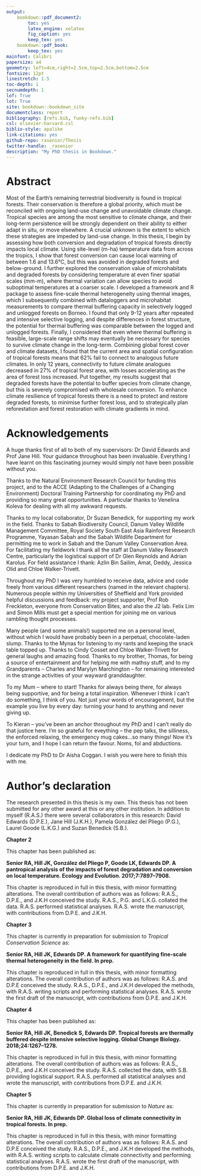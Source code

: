 ```yaml
---
output:
    bookdown::pdf_document2:
        toc: yes
        latex_engine: xelatex
        fig_caption: yes
        keep_tex: yes
    bookdown::pdf_book:
        keep_tex: yes
mainfont: Calibri
papersize: a4
geometry: left=4cm,right=2.5cm,top=2.5cm,bottom=2.5cm
fontsize: 12pt
linestretch: 1.5
toc-depth: 1
secnumdepth: 1
lof: True
lot: True
site: bookdown::bookdown_site
documentclass: report
bibliography: [refs.bib, funky-refs.bib]
csl: elsevier-harvard.csl
biblio-style: apalike
link-citations: yes
github-repo: rasenior/Thesis
twitter-handle: _rasenior
description: "My PhD thesis in Bookdown."
---
```


# Abstract {-}

Most of the Earth's remaining terrestrial biodiversity is found in tropical forests. Their conservation is therefore a global priority, which must be reconciled with ongoing land-use change and unavoidable climate change. Tropical species are among the most sensitive to climate change, and their long-term persistence will be strongly dependent on their ability to either adapt in situ, or move elsewhere. A crucial unknown is the extent to which these strategies are impeded by land-use change. In this thesis, I begin by assessing how both conversion and degradation of tropical forests directly impacts local climate. Using site-level (m-ha) temperature data from across the tropics, I show that forest conversion can cause local warming of between 1.6 and 13.6&deg;C, but this was avoided in degraded forests and below-ground. I further explored the conservation value of microhabitats and degraded forests by considering temperature at even finer spatial scales (mm-m), where thermal variation can allow species to avoid suboptimal temperatures at a coarser scale. I developed a framework and R package to assess fine-scale thermal heterogeneity using thermal images, which I subsequently combined with dataloggers and microhabitat measurements to compare thermal buffering capacity in selectively logged and unlogged forests on Borneo. I found that only 9-12 years after repeated and intensive selective logging, and despite differences in forest structure, the potential for thermal buffering was comparable between the logged and unlogged forests. Finally, I considered that even where thermal buffering is feasible, large-scale range shifts may eventually be necessary for species to survive climate change in the long-term. Combining global forest cover and climate datasets, I found that the current area and spatial configuration of tropical forests means that 62% fail to connect to analogous future climates. In only 12 years, connectivity to future climate analogues decreased in 27% of tropical forest area, with losses accelerating as the area of forest loss increased. Put together, my results suggest that degraded forests have the potential to buffer species from climate change, but this is severely compromised with wholesale conversion. To enhance climate resilience of tropical forests there is a need to protect and restore degraded forests, to minimise further forest loss, and to strategically plan reforestation and forest restoration with climate gradients in mind. 

\pagebreak

# Acknowledgements {-}

A huge thanks first of all to both of my supervisors: Dr David Edwards and Prof Jane Hill. Your guidance throughout has been invaluable. Everything I have learnt on this fascinating journey would simply not have been possible without you. 

Thanks to the Natural Environment Research Council for funding this project, and to the ACCE (Adapting to the Challenges of a Changing Environment) Doctoral Training Partnership for coordinating my PhD and providing so many great opportunities. A particular thanks to Venelina Koleva for dealing with all my awkward requests.

Thanks to my local collaborator, Dr Suzan Benedick, for supporting my work in the field. Thanks to Sabah Biodiversity Council, Danum Valley Wildlife Management Committee, Royal Society South East Asia Rainforest Research Programme, Yayasan Sabah and the Sabah Wildlife Department for permitting me to work in Sabah and the Danum Valley Conservation Area. For facilitating my fieldwork I thank all the staff at Danum Valley Research Centre, particularly the logistical support of Dr Glen Reynolds and Adrian Karolus. For field assistance I thank: Azlin Bin Sailim, Amat, Deddy, Jessica Olid and Chloe Walker-Trivett. 

Throughout my PhD I was very humbled to receive data, advice and code freely from various different researchers (named in the relevant chapters). Numerous people within my Universities of Sheffield and York provided helpful discussions and feedback: my project supporter, Prof Rob Freckleton, everyone from Conservation Bites, and also the J2 lab. Felix Lim and Simon Mills must get a special mention for joining me on various rambling thought processes.

Many people (and some animals!) supported me on a personal level, without which I would have probably been in a perpetual, chocolate-laden slump. Thanks to the Mynas for listening to my rants and keeping the snack table topped up. Thanks to Cindy Cosset and Chloe Walker-Trivett for general laughs and amazing food. Thanks to my brother, Thomas, for being a source of entertainment and for helping me with mathsy stuff, and to my Grandparents -- Charles and Marylyn Marchington -- for remaining interested in the strange activities of your wayward granddaughter. 

To my Mum -- where to start! Thanks for always being there, for always being supportive, and for being a total inspiration. Whenever I think I can't do something, I think of you. Not just your words of encouragement, but the example you live by every day: turning your hand to anything and never giving up.

To Kieran -- you've been an anchor throughout my PhD and I can't really do that justice here. I'm so grateful for eveything -- the pep talks, the silliness, the enforced relaxing, the emergency mug cakes...so many things! Now it's your turn, and I hope I can return the favour. Noms, fol and abductions.  

I dedicate my PhD to Dr Aisha Coggan. I wish you were here to finish this with me.

\begin{figure}[!htb]
\centering
\includegraphics[width=15cm]{pics/doggies.jpg}
\caption*{For unconditional love and understanding, and the best cuddles a human could ask for, I am grateful to my beautiful doggies: Ruby (left) and Teddy (right).}
\end{figure}

\pagebreak

# Author's declaration {-}

The research presented in this thesis is my own. This thesis has not been submitted for any other award at this or any other institution. In addition to myself (R.A.S.) there were several collaborators in this research: David Edwards (D.P.E.), Jane Hill (J.K.H.), Pamela González del Pliego (P.G.), Laurel Goode (L.K.G.) and Suzan Benedick (S.B.).

**Chapter 2**

This chapter has been published as:

**Senior RA, Hill JK, González del Pliego P, Goode LK, Edwards DP. A pantropical analysis of the impacts of forest degradation and conversion on local temperature. Ecology and Evolution. 2017;7:7897–7908.**

This chapter is reproduced in full in this thesis, with minor formatting alterations. The overall contribution of authors was as follows: R.A.S., D.P.E., and J.K.H conceived the study. R.A.S., P.G. and L.K.G. collated the data. R.A.S. performed statistical analyses. R.A.S. wrote the manuscript, with contributions from D.P.E. and J.K.H.

**Chapter 3**

This chapter is currently in preparation for submission to *Tropical Conservation Science* as:

**Senior RA, Hill JK, Edwards DP. A framework for quantifying fine-scale thermal heterogeneity in the field. In prep.**

This chapter is reproduced in full in this thesis, with minor formatting alterations. The overall contribution of authors was as follows: R.A.S. and D.P.E conceived the study. R.A.S., D.P.E., and J.K.H developed the methods, with R.A.S. writing scripts and performing statistical analyses. R.A.S. wrote the first draft of the manuscript, with contributions from D.P.E. and J.K.H.

**Chapter 4**

This chapter has been published as:

**Senior RA, Hill JK, Benedick S, Edwards DP. Tropical forests are thermally buffered despite intensive selective logging. Global Change Biology. 2018;24:1267–1278.**

This chapter is reproduced in full in this thesis, with minor formatting alterations. The overall contribution of authors was as follows: R.A.S., D.P.E., and J.K.H conceived the study. R.A.S. collected the data, with  S.B. providing logistical support. R.A.S. performed all statistical analyses and wrote the manuscript, with contributions from D.P.E. and J.K.H.

**Chapter 5**

This chapter is currently in preparation for submission to *Nature* as: 

**Senior RA, Hill JK, Edwards DP. Global loss of climate connectivity in tropical forests. In prep.**

This chapter is reproduced in full in this thesis, with minor formatting alterations. The overall contribution of authors was as follows: R.A.S. and D.P.E conceived the study. R.A.S., D.P.E., and J.K.H developed the methods, with R.A.S. writing scripts to calculate climate connectivity and performing statistical analyses. R.A.S. wrote the first draft of the manuscript, with contributions from D.P.E. and J.K.H.

\pagebreak

